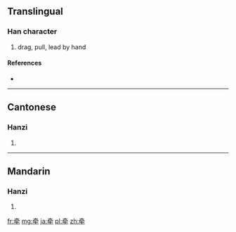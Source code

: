 {{also|牽}}
==Translingual==

===Han character===
{{Han char|rn=93|rad=牛|as=05|sn=9|four=|canj=大月竹手 (KBHQ)}}

# drag, pull, lead by hand

====References====
* {{Han ref|kx=0700.061|hdz=31806.150|uh=7275|ud=29301}}

----

==Cantonese==

===Hanzi===
{{yue-hanzi|jyut=|y=hin1|tra=牽}}

# {{defn|lang=yue|sort=牛05}}

----

==Mandarin==

===Hanzi===
{{cmn-hanzi|tra=牽|pin=[[qiān]] ([[qian1]])|wg=ch'ien<sup>1</sup>}}

# {{defn|lang=cmn|sort=牛05}}

[[fr:牵]]
[[mg:牵]]
[[ja:牵]]
[[pl:牵]]
[[zh:牵]]
